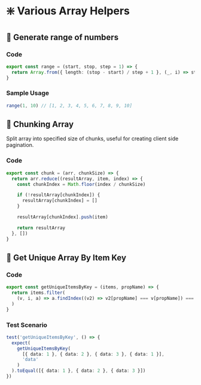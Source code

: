 # ❇️ Various Array Helpers

## 💠 Generate range of numbers

### Code

```typescript copy
export const range = (start, stop, step = 1) => {
  return Array.from({ length: (stop - start) / step + 1 }, (_, i) => start + i * step)
}
```

### Sample Usage

```typescript copy
range(1, 10) // [1, 2, 3, 4, 5, 6, 7, 8, 9, 10]
```

## 💠 Chunking Array

Split array into specified size of chunks, useful for creating client side pagination.

### Code

```typescript copy
export const chunk = (arr, chunkSize) => {
  return arr.reduce((resultArray, item, index) => {
    const chunkIndex = Math.floor(index / chunkSize)

    if (!resultArray[chunkIndex]) {
      resultArray[chunkIndex] = []
    }

    resultArray[chunkIndex].push(item)

    return resultArray
  }, [])
}
```


## 💠 Get Unique Array By Item Key

### Code

```typescript copy
export const getUniqueItemsByKey = (items, propName) => {
  return items.filter(
    (v, i, a) => a.findIndex((v2) => v2[propName] === v[propName]) === i
  )
}
```

### Test Scenario

```typescript copy
test('getUniqueItemsByKey', () => {
  expect(
    getUniqueItemsByKey(
      [{ data: 1 }, { data: 2 }, { data: 3 }, { data: 1 }],
      'data'
    )
  ).toEqual([{ data: 1 }, { data: 2 }, { data: 3 }])
})
```
